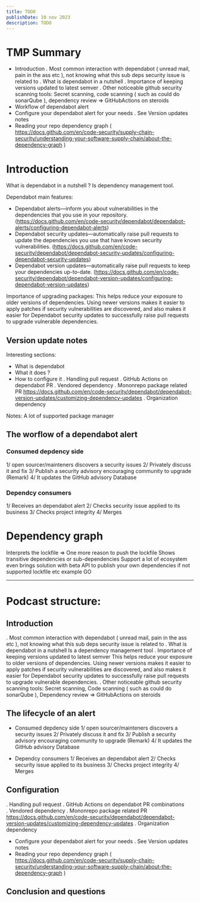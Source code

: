 ```yaml
---
title: TODO
publishDate: 10 nov 2023
description: TODO
---
```


# TMP Summary

- Introduction
  . Most common interaction with dependabot ( unread mail, pain in the ass etc ), not knowing what this sub deps security issue is related to
  . What is dependabot in a nutshell
  . Importance of keeping versions updated to latest semver
  . Other noticeable github security scanning tools: Secret scanning, code scanning ( such as could do sonarQube ), dependency review => GitHubActions on steroids
- Workflow of dependabot alert
- Configure your dependabot alert for your needs
  . See Version updates notes
- Reading your repo dependency graph ( https://docs.github.com/en/code-security/supply-chain-security/understanding-your-software-supply-chain/about-the-dependency-graph )

# Introduction

What is dependabot in a nutshell ?
Is dependency management tool.

Dependabot main features:

- Dependabot alerts—inform you about vulnerabilities in the dependencies that you use in your repository. (https://docs.github.com/en/code-security/dependabot/dependabot-alerts/configuring-dependabot-alerts)
- Dependabot security updates—automatically raise pull requests to update the dependencies you use that have known security vulnerabilities. (https://docs.github.com/en/code-security/dependabot/dependabot-security-updates/configuring-dependabot-security-updates)
- Dependabot version updates—automatically raise pull requests to keep your dependencies up-to-date. (https://docs.github.com/en/code-security/dependabot/dependabot-version-updates/configuring-dependabot-version-updates)

Importance of upgrading packages:
This helps reduce your exposure to older versions of dependencies. Using newer versions makes it easier to apply patches if security vulnerabilities are discovered, and also makes it easier for Dependabot security updates to successfully raise pull requests to upgrade vulnerable dependencies.

## Version update notes

Interesting sections:

- What is dependabot
- What it does ?
- How to configure it
  . Handling pull request
  . GitHub Actions on dependabot PR
  . Vendored dependency
  . Mononrepo package related PR https://docs.github.com/en/code-security/dependabot/dependabot-version-updates/customizing-dependency-updates
  . Organization dependency

Notes:
A lot of supported package manager

## The worflow of a dependabot alert

### Consumed depdency side

1/ open sourcer/mainteners discovers a security issues
2/ Privately discuss it and fix
3/ Publish a security advisory encouraging community to upgrade
(Remark) 4/ It updates the GitHub advisory Database

### Dependcy consumers

1/ Receives an dependabot alert
2/ Checks security issue applied to its business
3/ Checks project integrity
4/ Merges

# Dependency graph

Interprets the lockfile => One more reason to push the lockfile
Shows transitive dependencies or sub-dependencies
Support a lot of ecosystem even brings solution with beta API to publish your own dependencies if not supported lockfile etc example GO

---

# Podcast structure:

## Introduction

. Most common interaction with dependabot ( unread mail, pain in the ass etc ), not knowing what this sub deps security issue is related to
. What is dependabot in a nutshell
Is a dependency management tool
. Importance of keeping versions updated to latest semver
This helps reduce your exposure to older versions of dependencies. Using newer versions makes it easier to apply patches if security vulnerabilities are discovered, and also makes it easier for Dependabot security updates to successfully raise pull requests to upgrade vulnerable dependencies.
. Other noticeable github security scanning tools:
Secret scanning,
Code scanning ( such as could do sonarQube ),
Dependency review => GitHubActions on steroids

## The lifecycle of an alert

- Consumed depdency side
  1/ open sourcer/mainteners discovers a security issues
  2/ Privately discuss it and fix
  3/ Publish a security advisory encouraging community to upgrade
  (Remark) 4/ It updates the GitHub advisory Database

- Dependcy consumers
  1/ Receives an dependabot alert
  2/ Checks security issue applied to its business
  3/ Checks project integrity
  4/ Merges

## Configuration

. Handling pull request
. GitHub Actions on dependabot PR combinations  
. Vendored dependency
. Mononrepo package related PR https://docs.github.com/en/code-security/dependabot/dependabot-version-updates/customizing-dependency-updates
. Organization dependency

- Configure your dependabot alert for your needs
  . See Version updates notes
- Reading your repo dependency graph ( https://docs.github.com/en/code-security/supply-chain-security/understanding-your-software-supply-chain/about-the-dependency-graph )

## Conclusion and questions
